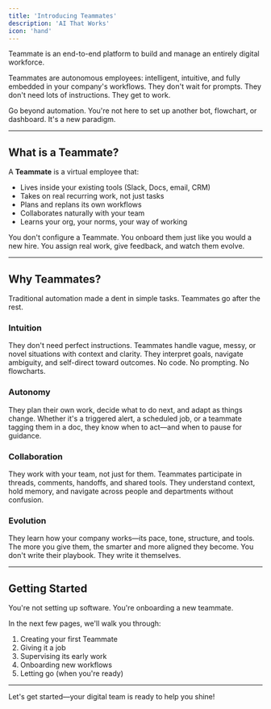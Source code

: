 ```yaml
---
title: 'Introducing Teammates'
description: 'AI That Works'
icon: 'hand'
---
```


Teammate is an end-to-end platform to build and manage an entirely digital workforce. 

Teammates are autonomous employees: intelligent, intuitive, and fully embedded in your company's workflows. They don't wait for prompts. They don't need lots of instructions. They get to work.

Go beyond automation. You're not here to set up another bot, flowchart, or dashboard. It's a new paradigm.

---

## What is a Teammate?

A **Teammate** is a virtual employee that:

- Lives inside your existing tools (Slack, Docs, email, CRM)
- Takes on real recurring work, not just tasks
- Plans and replans its own workflows
- Collaborates naturally with your team
- Learns your org, your norms, your way of working

You don't configure a Teammate. You onboard them just like you would a new hire. You assign real work, give feedback, and watch them evolve.

---

## Why Teammates?

Traditional automation made a dent in simple tasks. Teammates go after the rest.

### Intuition

They don't need perfect instructions. Teammates handle vague, messy, or novel situations with context and clarity. They interpret goals, navigate ambiguity, and self-direct toward outcomes. No code. No prompting. No flowcharts.

### Autonomy

They plan their own work, decide what to do next, and adapt as things change. Whether it's a triggered alert, a scheduled job, or a teammate tagging them in a doc, they know when to act—and when to pause for guidance.

### Collaboration

They work with your team, not just for them. Teammates participate in threads, comments, handoffs, and shared tools. They understand context, hold memory, and navigate across people and departments without confusion.

### Evolution

They learn how your company works—its pace, tone, structure, and tools. The more you give them, the smarter and more aligned they become. You don't write their playbook. They write it themselves.

---

## Getting Started

You're not setting up software. You're onboarding a new teammate.

In the next few pages, we'll walk you through:

1. Creating your first Teammate
2. Giving it a job
3. Supervising its early work
4. Onboarding new workflows
5. Letting go (when you're ready)

---

Let's get started—your digital team is ready to help you shine!
